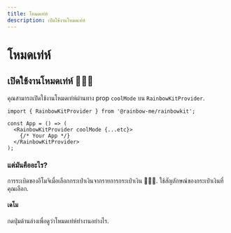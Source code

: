 ```yaml
---
title: โหมดเท่ห์
description: เปิดใช้งานโหมดเท่ห์
---
```


# โหมดเท่ห์

## เปิดใช้งานโหมดเท่ห์ 🌈🌈🌈

คุณสามารถเปิดใช้งานโหมดเท่ห์ผ่านทาง prop `coolMode` บน `RainbowKitProvider`.

```tsx
import { RainbowKitProvider } from '@rainbow-me/rainbowkit';

const App = () => (
  <RainbowKitProvider coolMode {...etc}>
    {/* Your App */}
  </RainbowKitProvider>
);
```

### แต่มันคืออะไร?

การระเบิดของอีโมจิเมื่อเลือกกระเป๋าเงินจากรายการกระเป๋าเงิน 🌈🌈🌈. ใช้สัญลักษณ์ของกระเป๋าเงินที่คุณเลือก.

#### เดโม

กดปุ่มด้านล่างเพื่อดูว่าโหมดเท่ห์ทำงานอย่างไร.

<CoolMode />
